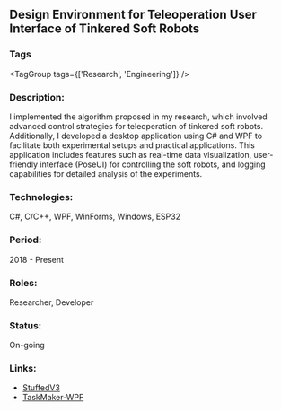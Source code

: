 
## Design Environment for Teleoperation User Interface of Tinkered Soft Robots
### Tags
<TagGroup tags={['Research', 'Engineering']} />
### Description:

I implemented the algorithm proposed in my research, which involved advanced control strategies for teleoperation of tinkered soft robots.
Additionally, I developed a desktop application using C# and WPF to facilitate both experimental setups and practical applications.
This application includes features such as real-time data visualization, user-friendly interface (PoseUI) for controlling the soft robots, and logging capabilities for detailed analysis of the experiments.

### Technologies:
C#, C/C++, WPF, WinForms, Windows, ESP32

### Period:
2018 - Present

### Roles:
Researcher, Developer

### Status:
On-going

### Links:
- [StuffedV3](https://github.com/VirgiliaBeatrice/StuffedV3)
- [TaskMaker-WPF](https://github.com/VirgiliaBeatrice/taskmaker-wpf)

